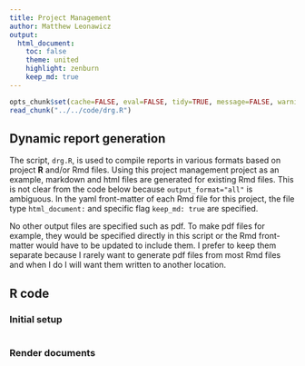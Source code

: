 ```yaml
---
title: Project Management
author: Matthew Leonawicz
output:
  html_document:
    toc: false
    theme: united
    highlight: zenburn
    keep_md: true
---
```


```r
opts_chunk$set(cache=FALSE, eval=FALSE, tidy=TRUE, message=FALSE, warning=FALSE)
read_chunk("../../code/drg.R")
```

## Dynamic report generation
The script, `drg.R`, is used to compile reports in various formats based on project **R** and/or Rmd files.
Using this project management project as an example, markdown and html files are generated for existing Rmd files.
This is not clear from the code below because `output_format="all"` is ambiguous.
In the yaml front-matter of each Rmd file for this project, the file type `html_document:` and specific flag `keep_md: true` are specified.

No other output files are specified such as pdf.
To make pdf files for example, they would be specified directly in this script or the Rmd front-matter would have to be updated to include them.
I prefer to keep them separate because I rarely want to generate pdf files from most Rmd files and when I do I will want them written to another location.

## R code

### Initial setup

```r
```

### Render documents

```r
```
